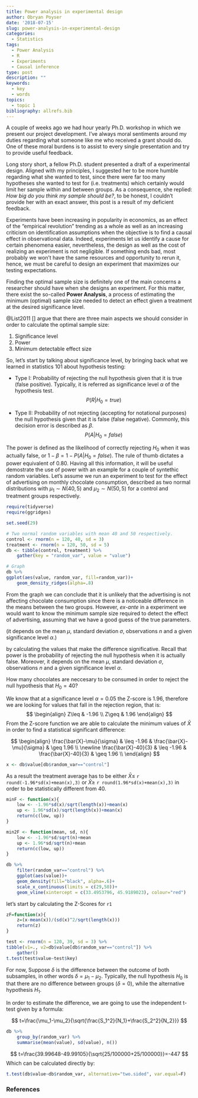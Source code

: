 ```yaml
---
title: Power analysis in experimental design
author: Obryan Poyser
date: '2018-07-15'
slug: power-analysis-in-experimental-design
categories:
  - Statistics
tags:
  - Power Analysis
  - R
  - Experiments
  - Causal inference
type: post
description: ""
keywords:
  - key
  - words
topics:
  - topic 1
bibliography: allrefs.bib
---
```


A couple of weeks ago we had hour yearly Ph.D. workshop in which we present our project development. I've always moral sentiments around my duties regarding what someone like me who received a grant should do. One of these moral burdens is to assist to every single presentation and try to provide useful feedback.

Long story short, a fellow Ph.D. student presented a draft of a experimental design. Aligned with my principles, I suggested her to be more humble regarding what she wanted to test, since there were far too many hypotheses she wanted to test for (i.e. treatments) which certainly would limit her sample within and between groups. As a consequence, she replied: *How big do you think my sample should be?*, to be honest, I couldn't provide her with an exact answer, this post is a result of my deficient feedback.

Experiments have been increasing in popularity in economics, as an effect of the "empirical revolution" trending as a whole as well as an increasing criticism on identification assumptions when the objective is to find a causal effect in observational data. Indeed, experiments let us identify a cause for certain phenomena easier, nevertheless, the design as well as the cost of realizing an experiment is not negligible. If something ends bad, most probably we won't have the same resources and opportunity to rerun it, hence, we must be careful to design an experiment that maximizes our testing expectations. 

Finding the optimal sample size is definitely one of the main concerns a researcher should have when she designs an experiment. For this matter, there exist the so-called **Power Analysis**, a process of estimating the minimum (optimal) sample size needed to detect an effect given a treatment at the desired significance level.  


@List2011[] argue that there are three main aspects we should consider in order to calculate the optimal sample size:

1. Significance level
1. Power
1. Minimum detectable effect size

So, let's start by talking about significance level, by bringing back what we learned in statistics 101 about hypothesis testing:

+ Type I: Probability of rejecting the null hypothesis given that it is true (false positive). Typically, it is referred as significance level $\alpha$ of the hypothesis test.
$$P(R|H_0=true)$$

+ Type II: Probability of not rejecting (accepting for notational purposes) the null hypothesis given that it is false (false negative). Commonly, this decision error is described as $\beta$. 
$$P(A|H_0=false)$$

The power is defined as the likelihood of correctly rejecting $H_0$ when it was actually false, or $1-\beta=1-P(A|H_0=false)$. The rule of thumb dictates a power equivalent of $0.80$. Having all this information, it will be useful demostrate the use of power with an example for a couple of syntethic random variables. Let's assume we run an experiment to test for the effect of advertising on monthly chocolate consumption, described as two normal distributions with $\mu_1\sim N(40,5)$ and $\mu_2 \sim N(50,5)$ for a control and treatment groups respectively.

```r
require(tidyverse)
require(ggridges)

set.seed(29)

# Two normal random variables with mean 40 and 50 respectively. 
control <- rnorm(n = 120, 40, sd = 3)
treatment <- rnorm(n = 120, 50, sd = 5)
db <- tibble(control, treatment) %>%
    gather(key = "random_var", value = "value")

# Graph
db %>%
ggplot(aes(value, random_var, fill=random_var))+
    geom_density_ridges(alpha=.8)
```

From the graph we can conclude that it is unlikely that the advertising is not affecting chocolate consumption since there is a noticeable difference in the means between the two groups. However, *ex-ante* in a experiment we would want to know the minimum sample size required to detect the effect of advertising, assuming that we have a good guess of the true parameters.

(it depends on the mean $\mu$, standard deviation $\sigma$, observations $n$ and a given significance level $\alpha$.)

by calculating the values that make the difference significative. Recall that power is the probability of rejecting the null hypothesis when it is actually false. Moreover, it depends on the mean $\mu$, standard deviation $\sigma$, observations $n$ and a given significance level $\alpha$.

How many chocolates are neccesary to be consumed in order to reject the null hypothesis that $H_0=40$?

We know that at a significance level $\alpha=0.05$ the Z-score is $1.96$, therefore we are looking for values that fall in the rejection region, that is:
$$
\begin{align}
Z\leq & -1.96 \\
Z\geq & 1.96
\end{align}
$$
From the Z-score function we are able to calculate the minimum values of $\bar{X}$ in order to find a statistical significant difference:

$$
\begin{align}
\frac{\bar{X}-\mu}{\sigma} & \leq -1.96 & \frac{\bar{X}-\mu}{\sigma} & \geq 1.96 \\
\newline
\frac{\bar{X}-40}{3} & \leq -1.96 & \frac{\bar{X}-40}{3} & \geq 1.96 \\
\end{align}
$$


```r
x <- db$value[db$random_var=="control"]
```

As a result the treatment average has to be either $\bar{X} \leq$ `r round(-1.96*sd(x)+mean(x),3)` or $\bar{X} \geq$ `r round(1.96*sd(x)+mean(x),3)` in order to be statistically different from 40.

```r
minF <- function(x){
    low <- -1.96*sd(x)/sqrt(length(x))+mean(x)
    up <- 1.96*sd(x)/sqrt(length(x))+mean(x)
    return(c(low, up))
}

min2F <- function(mean, sd, n){
    low <- -1.96*sd/sqrt(n)+mean
    up <- 1.96*sd/sqrt(n)+mean
    return(c(low, up))
}
```



```r
db %>%
    filter(random_var=="control") %>%
    ggplot(aes(value))+
    geom_density(fill="black", alpha=.6)+
    scale_x_continuous(limits = c(29,50))+
    geom_vline(xintercept = c(33.4953796, 45.9189023), colour="red")
```



let's start by calculating the Z-Scores for `r1`

```r
zF=function(x){
    z=(x-mean(x))/(sd(x)^2/sqrt(length(x)))
    return(z)
}
```



```r
test <- rnorm(n = 120, 39, sd = 3) %>%
tibble(v1=., v2=db$value[db$random_var=="control"]) %>% 
    gather()
t.test(test$value~test$key)
```


For now, 
Suppose $\delta$ is the difference between the outcome of both subsamples, in other words $\delta=\mu_1-\mu_2$. Typically, the null hypothesis $H_0$ is that there are no difference between groups ($\delta=0$), while the alternative hypothesis $H_1$. 




In order to estimate the difference, we are going to use the independent t-test given by a formula:

$$
t=\frac{\mu_1-\mu_2}{\sqrt{\frac{S_1^2}{N_1}+\frac{S_2^2}{N_2}}}
$$
```r
db %>%
    group_by(random_var) %>%
    summarise(mean(value), sd(value), n())
```

$$
t=\frac{39.99648-49.99105}{\sqrt{25/100000+25/100000}}=-447
$$
Which can be calculated directly by:

```r

t.test(db$value~db$random_var, alternative="two.sided", var.equal=F)
```





### References